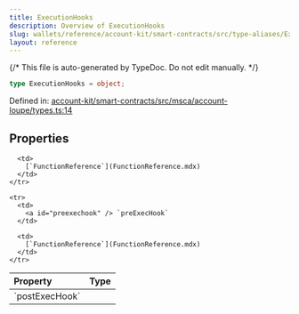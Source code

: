 ```yaml
---
title: ExecutionHooks
description: Overview of ExecutionHooks
slug: wallets/reference/account-kit/smart-contracts/src/type-aliases/ExecutionHooks
layout: reference
---
```


{/* This file is auto-generated by TypeDoc. Do not edit manually. */}

```ts
type ExecutionHooks = object;
```

Defined in: [account-kit/smart-contracts/src/msca/account-loupe/types.ts:14](https://github.com/alchemyplatform/aa-sdk/blob/9f926c402d1661309abbf8eae8431e52e8c5e53f/account-kit/smart-contracts/src/msca/account-loupe/types.ts#L14)

## Properties

<table>
  <thead>
    <tr>
      <th align="left">Property</th>
      <th align="left">Type</th>
    </tr>
  </thead>

  <tbody>
    <tr>
      <td>
        <a id="postexechook" /> `postExecHook`
      </td>

      <td>
        [`FunctionReference`](FunctionReference.mdx)
      </td>
    </tr>

    <tr>
      <td>
        <a id="preexechook" /> `preExecHook`
      </td>

      <td>
        [`FunctionReference`](FunctionReference.mdx)
      </td>
    </tr>

  </tbody>
</table>
